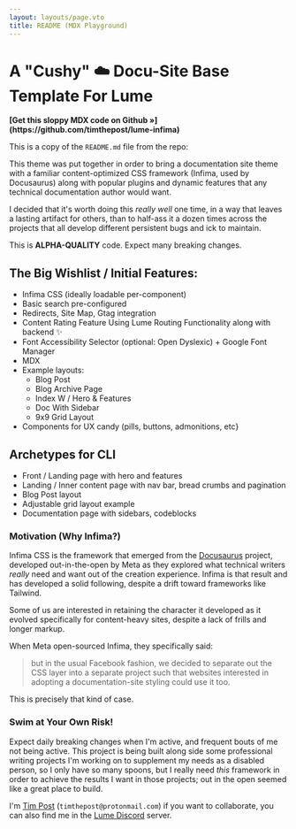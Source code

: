 ```yaml
---
layout: layouts/page.vto
title: README (MDX Playground)
---
```


# A "Cushy" ☁️ Docu-Site Base Template For Lume

<strong>
[Get this sloppy MDX code on Github &raquo;](https://github.com/timthepost/lume-infima)
</strong> 

This is a copy of the `README.md` file from the repo:

This theme was put together in order to bring a documentation site theme with a
familiar content-optimized CSS framework (Infima, used by Docusaurus) along with
popular plugins and dynamic features that any technical documentation author
would want.

I decided that it's worth doing this _really well_ one time, in a way that
leaves a lasting artifact for others, than to half-ass it a dozen times across
the projects that all develop different persistent bugs and ick to maintain.

<div class="alert alert--danger margin-bottom--lg" role="alert">
  This is <strong>ALPHA-QUALITY</strong> code. Expect many breaking changes.
</div>

## The Big Wishlist / Initial Features:

- Infima CSS (ideally loadable per-component)
- Basic search pre-configured
- Redirects, Site Map, Gtag integration
- Content Rating Feature Using Lume Routing Functionality along with backend ✨
- Font Accessibility Selector (optional: Open Dyslexic) + Google Font Manager
- MDX
- Example layouts:
  - Blog Post
  - Blog Archive Page
  - Index W / Hero & Features
  - Doc With Sidebar
  - 9x9 Grid Layout
- Components for UX candy (pills, buttons, admonitions, etc}

## Archetypes for CLI

- Front / Landing page with hero and features
- Landing / Inner content page with nav bar, bread crumbs and pagination
- Blog Post layout
- Adjustable grid layout example
- Documentation page with sidebars, codeblocks

### Motivation (Why Infima?)

Infima CSS is the framework that emerged from the
[Docusaurus](https://docusaurus.io) project, developed out-in-the-open by Meta
as they explored what technical writers _really_ need and want out of the
creation experience. Infima is that result and has developed a solid following,
despite a drift toward frameworks like Tailwind.

Some of us are interested in retaining the character it developed as it evolved
specifically for content-heavy sites, despite a lack of frills and longer
markup.

When Meta open-sourced Infima, they specifically said:

> but in the usual Facebook fashion, we decided to separate out the CSS layer
> into a separate project such that websites interested in adopting a
> documentation-site styling could use it too.

This is precisely that kind of case.

### Swim at Your Own Risk!

Expect daily breaking changes when I'm active, and frequent bouts of me not
being active. This project is being built along side some professional writing
projects I'm working on to supplement my needs as a disabled person, so I only
have so many spoons, but I really need _this_ framework in order to achieve the
results I want in those projects; out in the open seemed like a great place to
build.

I'm [Tim Post](https://timthepost.netlify.app) (`timthepost@protonmail.com`) if you want to collaborate, you can also find me
in the [Lume Discord](https://discord.gg/DTGe9UFA) server.
